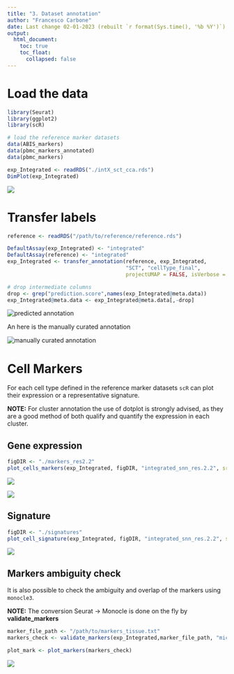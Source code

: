 ```yaml
---
title: "3. Dataset annotation"
author: "Francesco Carbone"
date: Last change 02-01-2023 (rebuilt `r format(Sys.time(), '%b %Y')`)
output:
  html_document:
    toc: true
    toc_float:
      collapsed: false
---
```


# Load the data

```r
library(Seurat)
library(ggplot2)
library(scR)

# load the reference marker datasets
data(ABIS_markers)
data(pbmc_markers_annotated)
data(pbmc_markers)

exp_Integrated <- readRDS("./intX_sct_cca.rds")
DimPlot(exp_Integrated)
```
![](2_integration/uMAP_res2.2.png "")


# Transfer labels

```r
reference <- readRDS("/path/to/reference/reference.rds")

DefaultAssay(exp_Integrated) <- "integrated"
DefaultAssay(reference) <- "integrated"
exp_Integrated <- transfer_annotation(reference, exp_Integrated,
                                      "SCT", "cellType_final",
                                      projectUMAP = FALSE, isVerbose = TRUE)

# drop intermediate columns
drop <- grep("prediction.score",names(exp_Integrated@meta.data))
exp_Integrated@meta.data <- exp_Integrated@meta.data[,-drop]

```

![](3_annotation/integration_5_sct_rpca_predID.png "predicted annotation")

An here is the manually curated annotation

![](3_annotation/uMAP_annotated_final.png "manually curated annotation")


# Cell Markers

For each cell type defined in the reference marker datasets `scR` can plot their expression or a representative signature. 

<div class="alert alert-info">
  <strong>NOTE:</strong> For cluster annotation the use of dotplot is strongly advised, as they are a good method of both qualify and quantify the expression in each cluster.
</div>


## Gene expression

```r
figDIR <- "./markers_res2.2"
plot_cells_markers(exp_Integrated, figDIR, "integrated_snn_res.2.2", srt_assay = "SCT", overlapPlot=NULL)
```

![](3_annotation/markers_GMZ_family.png "")

![](3_annotation/markers_GMZ_family_dot.png "")

## Signature

```r
figDIR <- "./signatures"
plot_cell_signature(exp_Integrated, figDIR, "integrated_snn_res.2.2", srt_assay = "SCT")
```

![](3_annotation/MAIT_signature.png "")




## Markers ambiguity check

It is also possible to check the ambiguity and overlap of the markers using `monocle3`.

<div class="alert alert-info">
  <strong>NOTE:</strong> The conversion Seurat -> Monocle is done on the fly by **validate_markers**
</div>

```r
marker_file_path <- "/path/to/markers_tissue.txt"
markers_check <- validate_markers(exp_Integrated,marker_file_path, "mice")

plot_mark <- plot_markers(markers_check)
```

![](3_annotation/ambiguity_check.png "")

